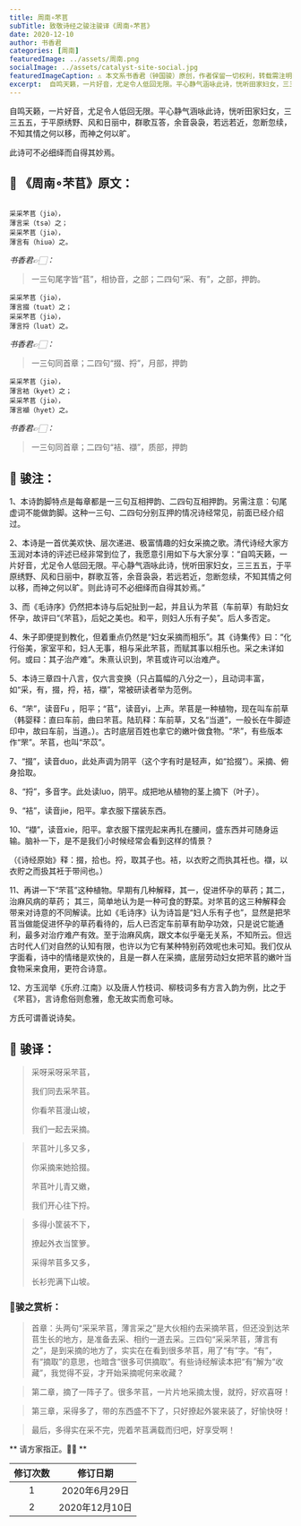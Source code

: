 ```yaml
---
title: 周南∘芣苢
subTitle: 致敬诗经之骏注骏译《周南∘芣苢》 
date: 2020-12-10 
author: 书香君
categories: [周南]
featuredImage: ../assets/周南.png
socialImage: ../assets/catalyst-site-social.jpg
featuredImageCaption: ⚠️️ 本文系书香君（钟国骏）原创，作者保留一切权利，转载需注明出处。
excerpt:  自鸣天籁，一片好音，尤足令人低回无限。平心静气涵咏此诗，恍听田家妇女，三三五五，于平原绣野、风和日丽中，群歌互答，余音袅袅，若远若近，忽断忽续，不知其情之何以移，而神之何以旷。  此诗可不必细绎而自得其妙焉。   
---
```


自鸣天籁，一片好音，尤足令人低回无限。平心静气涵咏此诗，恍听田家妇女，三三五五，于平原绣野、风和日丽中，群歌互答，余音袅袅，若远若近，忽断忽续，不知其情之何以移，而神之何以旷。

此诗可不必细绎而自得其妙焉。

## 🌼 《周南∘芣苢》原文：
```

采采芣苢（jiə），
薄言采（tsə）之；
采采芣苢（jiə），
薄言有（hiuə）之。

```
*书香君👉🏻：* 

> 一三句尾字皆“苢”，相协音，之部；二四句“采、有”，之部，押韵。

```
采采芣苢（jiə），
薄言掇（tuat）之；
采采芣苢（jiə），
薄言捋（luat）之。

```
*书香君👉🏻：* 

> 一三句同首章；二四句“掇、捋”，月部，押韵

```
采采芣苢（jiə），
薄言袺（kyet）之；
采采芣苢（jiə），
薄言襭（hyet）之。

```
*书香君👉🏻：* 

> 一三句同首章；二四句“袺、襭”，质部，押韵

## 🍁️ 骏注：

1、本诗韵脚特点是每章都是一三句互相押韵、二四句互相押韵。另需注意：句尾虚词不能做韵脚。这种一三句、二四句分别互押的情况诗经常见，前面已经介绍过。

2、本诗是一首优美欢快、层次递进、极富情趣的妇女采摘之歌。清代诗经大家方玉润对本诗的评述已经非常到位了，我愿意引用如下与大家分享：“自鸣天籁，一片好音，尤足令人低回无限。平心静气涵咏此诗，恍听田家妇女，三三五五，于平原绣野、风和日丽中，群歌互答，余音袅袅，若远若近，忽断忽续，不知其情之何以移，而神之何以旷。则此诗可不必细绎而自得其妙焉。”

3、而《毛诗序》仍然把本诗与后妃扯到一起，并且认为芣苢（车前草）有助妇女怀孕，故评曰“《芣苢》，后妃之美也。和平，则妇人乐有子矣”。后人多否定。

4、朱子即便提到教化，但着重点仍然是“妇女采摘而相乐”。其《诗集传》曰：“化行俗美，家室平和，妇人无事，相与采此芣苢，而赋其事以相乐也。采之未详如何。或曰：其子治产难”。朱熹认识到，芣苢或许可以治难产。

5、本诗三章四十八言，仅六言变换（只占篇幅的八分之一），且动词丰富，如“采，有，掇，捋，袺，襭”，常被研读者举为范例。

6、“芣”，读音Fu ，阳平；“苢”，读音yi，上声。芣苢是一种植物，现在叫车前草（韩婴释：直曰车前，曲曰芣苢。陆玑释：车前草，又名“当道”，一般长在牛脚迹印中，故曰车前，当道。）。古时底层百姓也拿它的嫩叶做食物。“芣”，有些版本作“罘”。芣苢，也叫“芣苡”。

7、“掇”，读音duo，此处声调为阴平（这个字有时是轻声，如“拾掇”）。采摘、俯身拾取。

8、“捋”，多音字。此处读luo，阴平。成把地从植物的茎上摘下（叶子）。

9、“袺”，读音jie，阳平。拿衣服下摆装东西。

10、“襭”，读音xie，阳平。拿衣服下摆兜起来再扎在腰间，盛东西并可随身运输。脑补一下，是不是我们小时候经常会看到这样的情景？

（《诗经原始》释：掇，拾也。捋，取其子也。袺，以衣貯之而执其衽也。襭，以衣貯之而扱其衽于带间也。）

11、再讲一下“芣苢”这种植物。早期有几种解释，其一，促进怀孕的草药；其二，治麻风病的草药； 其三，简单地认为是一种可食的野菜。对芣苢的这三种解释会带来对诗意的不同解读。比如《毛诗序》认为诗旨是“妇人乐有子也”，显然是把芣苢当做能促进怀孕的草药看待的，后人已否定车前草有助孕功效，只是说它能通利，最多对治疗难产有效。至于治麻风病，跟文本似乎毫无关系，不知所云。但远古时代人们对自然的认知有限，也许以为它有某种特别药效呢也未可知。我们仅从字面看，诗中的情绪是欢快的，且是一群人在采摘，底层劳动妇女把芣苢的嫩叶当食物采来食用，更符合诗意。

12、方玉润举《乐府.江南》以及唐人竹枝词、柳枝词多有方言入韵为例，比之于《芣苢》，言诗愈俗则愈雅，愈无故实而愈可咏。

方氏可谓善说诗矣。

## 🍁️ 骏译：

> 采呀采呀采芣苢，
> 
> 我们同去采芣苢。
> 
> 你看芣苢漫山坡，
> 
> 我们一起去采摘。

> 芣苢叶儿多又多，
> 
> 你采摘来她拾掇。
> 
> 芣苢叶儿青又嫩，
> 
> 我们开心往下捋。

> 多得小筐装不下，
> 
> 撩起外衣当筐箩。
> 
> 采得芣苢多又多，
> 
> 长衫兜满下山坡。

### 🍃骏之赏析：

> 首章：头两句“采采芣苢，薄言采之”是大伙相约去采摘芣苢，但还没到达芣苢生长的地方，是准备去采、相约一道去采。三四句“采采芣苢，薄言有之”，是到采摘的地方了，实实在在看到很多芣苢，用了“有”字。“有”，有“摘取”的意思，也暗含“很多可供摘取”。有些诗经解读本把“有”解为“收藏”，我觉得不妥，才开始采摘呢何来收藏？

> 第二章，摘了一阵子了。很多芣苢，一片片地采摘太慢，就捋，好欢喜呀！

> 第三章，采得多了，带的东西盛不下了，只好撩起外裳来装了，好愉快呀！

> 最后，多得实在采不完，兜着芣苢满载而归吧，好享受啊！

** 请方家指正。🙏🏻 **

| 修订次数      | 修订日期 | 
|   :----: |    :----:   | 
| 1    | 2020年6月29日       | 
| 2    | 2020年12月10日       | 
